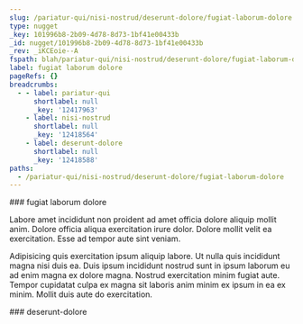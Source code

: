 ```yaml
---
slug: /pariatur-qui/nisi-nostrud/deserunt-dolore/fugiat-laborum-dolore
type: nugget
_key: 101996b8-2b09-4d78-8d73-1bf41e00433b
_id: nugget/101996b8-2b09-4d78-8d73-1bf41e00433b
_rev: _iKCEoie--A
fspath: blah/pariatur-qui/nisi-nostrud/deserunt-dolore/fugiat-laborum-dolore.md
label: fugiat laborum dolore
pageRefs: {}
breadcrumbs:
  - - label: pariatur-qui
      shortlabel: null
      _key: '12417963'
    - label: nisi-nostrud
      shortlabel: null
      _key: '12418564'
    - label: deserunt-dolore
      shortlabel: null
      _key: '12418588'
paths:
  - /pariatur-qui/nisi-nostrud/deserunt-dolore/fugiat-laborum-dolore
---
```


<NuggetArea>
<Nugget slug="/pariatur-qui/nisi-nostrud/deserunt-dolore/fugiat-laborum-dolore" type="nugget" _key="101996b8-2b09-4d78-8d73-1bf41e00433b" _id="nugget/101996b8-2b09-4d78-8d73-1bf41e00433b" _rev="_iKCEoie--A" fspath="blah/pariatur-qui/nisi-nostrud/deserunt-dolore/fugiat-laborum-dolore.md" label="fugiat laborum dolore" paths="/pariatur-qui/nisi-nostrud/deserunt-dolore/fugiat-laborum-dolore">
<NuggetBody>
### fugiat laborum dolore

Labore amet incididunt non proident ad amet officia dolore aliquip mollit anim. Dolore officia aliqua exercitation irure dolor. Dolore mollit velit ea exercitation. Esse ad tempor aute sint veniam.

Adipisicing quis exercitation ipsum aliquip labore. Ut nulla quis incididunt magna nisi duis ea. Duis ipsum incididunt nostrud sunt in ipsum laborum eu ad enim magna ex dolore magna. Nostrud exercitation minim fugiat aute. Tempor cupidatat culpa ex magna sit laboris anim minim ex ipsum in ea ex minim. Mollit duis aute do exercitation.

</NuggetBody>
<Breadcrumbs>
<Crumbs>
<Crumb _key="12417963" label="pariatur-qui" /><Crumb _key="12418564" label="nisi-nostrud" /><Crumb _key="12418588" label="deserunt-dolore" />
</Crumbs>
</Breadcrumbs>
</Nugget>

<NuggetsInbound>
</NuggetsInbound>
<NuggetsOutbound>
</NuggetsOutbound>
</NuggetArea>
<PassagesInbound>
<Passage direction="inbound" type="passage" _key="12418588" _id="passage/12418588" _rev="_iKCEoie--_" label="deserunt-dolore" passage="deserunt-dolore" fspath="blah/pariatur-qui/nisi-nostrud/deserunt-dolore" paths="/pariatur-qui/nisi-nostrud/deserunt-dolore" slug="/pariatur-qui/nisi-nostrud/deserunt-dolore">
<NuggetBody>
### deserunt-dolore

</NuggetBody>
<Breadcrumbs>
<Crumbs>
<Crumb _key="12417963" label="pariatur-qui" /><Crumb _key="12418564" label="nisi-nostrud" />
</Crumbs>
</Breadcrumbs>
</Passage>

</PassagesInbound>
<PassagesOutbound>
</PassagesOutbound>